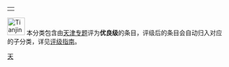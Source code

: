 {| align="right"
|{{Wikipedia:天津专题/状态图表}}
|}
[[Image:Tianjin_Station_03.jpg|40px]] 本分类包含由[[Wikipedia:天津专题|天津专题]]评为'''优良级'''的条目，评级后的条目会自动归入对应的子分类，详见[[Wikipedia:天津专题/评级|评级指南]]。

{{cat class|topic=天津|sort=天津|class=专题}}

{{CategoryTOC}}
[[Category:专题级条目|天]]